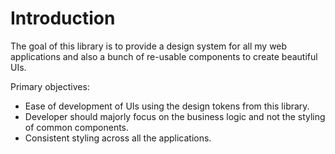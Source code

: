 
<Meta
  title="Design System/Introduction"
/>

<style>{`

`}</style>

# Introduction

The goal of this library is to provide a design system for all my web applications and also a bunch of re-usable
components to create beautiful UIs.

Primary objectives:
* Ease of development of UIs using the design tokens from this library.
* Developer should majorly focus on the business logic and not the styling of common components.
* Consistent styling across all the applications.

